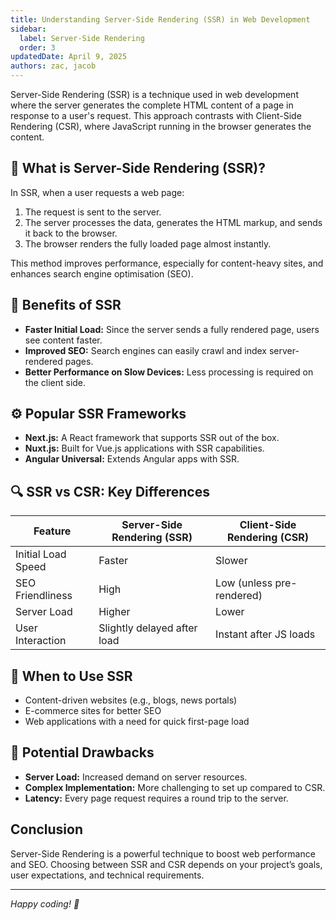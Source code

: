 ```yaml
---
title: Understanding Server-Side Rendering (SSR) in Web Development
sidebar:
  label: Server-Side Rendering
  order: 3
updatedDate: April 9, 2025
authors: zac, jacob
---
```


Server-Side Rendering (SSR) is a technique used in web development where the server generates the complete HTML content of a page in response to a user's request. This approach contrasts with Client-Side Rendering (CSR), where JavaScript running in the browser generates the content.

## 📌 What is Server-Side Rendering (SSR)?

In SSR, when a user requests a web page:
1. The request is sent to the server.
2. The server processes the data, generates the HTML markup, and sends it back to the browser.
3. The browser renders the fully loaded page almost instantly.

This method improves performance, especially for content-heavy sites, and enhances search engine optimisation (SEO).

## 🚀 Benefits of SSR

- **Faster Initial Load:** Since the server sends a fully rendered page, users see content faster.
- **Improved SEO:** Search engines can easily crawl and index server-rendered pages.
- **Better Performance on Slow Devices:** Less processing is required on the client side.

## ⚙️ Popular SSR Frameworks

- **Next.js:** A React framework that supports SSR out of the box.
- **Nuxt.js:** Built for Vue.js applications with SSR capabilities.
- **Angular Universal:** Extends Angular apps with SSR.

## 🔍 SSR vs CSR: Key Differences

| Feature               | Server-Side Rendering (SSR) | Client-Side Rendering (CSR) |
|-----------------------|-----------------------------|-----------------------------|
| Initial Load Speed    | Faster                      | Slower                      |
| SEO Friendliness      | High                        | Low (unless pre-rendered)   |
| Server Load           | Higher                      | Lower                       |
| User Interaction      | Slightly delayed after load | Instant after JS loads      |

## 📝 When to Use SSR

- Content-driven websites (e.g., blogs, news portals)
- E-commerce sites for better SEO
- Web applications with a need for quick first-page load

## 🚧 Potential Drawbacks

- **Server Load:** Increased demand on server resources.
- **Complex Implementation:** More challenging to set up compared to CSR.
- **Latency:** Every page request requires a round trip to the server.

## Conclusion

Server-Side Rendering is a powerful technique to boost web performance and SEO. Choosing between SSR and CSR depends on your project’s goals, user expectations, and technical requirements.

---

*Happy coding! 🚀*
